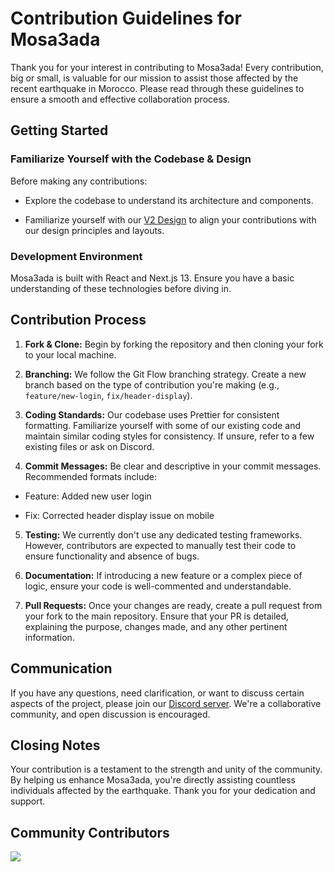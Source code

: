 # Contribution Guidelines for Mosa3ada

Thank you for your interest in contributing to Mosa3ada! Every contribution, big or small, is valuable for our mission to assist those affected by the recent earthquake in Morocco. Please read through these guidelines to ensure a smooth and effective collaboration process.

## Getting Started

### Familiarize Yourself with the Codebase & Design

Before making any contributions:

- Explore the codebase to understand its architecture and components.

- Familiarize yourself with our [V2 Design](https://www.figma.com/file/ryAPPQ4sA1s1dxoptitkTk/Mosa3ada-Project---V2?mode=dev) to align your contributions with our design principles and layouts.

### Development Environment

Mosa3ada is built with React and Next.js 13. Ensure you have a basic understanding of these technologies before diving in.

## Contribution Process

1.  **Fork & Clone:** Begin by forking the repository and then cloning your fork to your local machine.

2.  **Branching:** We follow the Git Flow branching strategy. Create a new branch based on the type of contribution you're making (e.g., `feature/new-login`, `fix/header-display`).

3.  **Coding Standards:** Our codebase uses Prettier for consistent formatting. Familiarize yourself with some of our existing code and maintain similar coding styles for consistency. If unsure, refer to a few existing files or ask on Discord.

4.  **Commit Messages:** Be clear and descriptive in your commit messages. Recommended formats include:

- Feature: Added new user login

- Fix: Corrected header display issue on mobile

5.  **Testing:** We currently don't use any dedicated testing frameworks. However, contributors are expected to manually test their code to ensure functionality and absence of bugs.

6.  **Documentation:** If introducing a new feature or a complex piece of logic, ensure your code is well-commented and understandable.

7.  **Pull Requests:** Once your changes are ready, create a pull request from your fork to the main repository. Ensure that your PR is detailed, explaining the purpose, changes made, and any other pertinent information.

## Communication

If you have any questions, need clarification, or want to discuss certain aspects of the project, please join our [Discord server](https://discord.gg/n2FvJwHN). We're a collaborative community, and open discussion is encouraged.

## Closing Notes

Your contribution is a testament to the strength and unity of the community. By helping us enhance Mosa3ada, you're directly assisting countless individuals affected by the earthquake. Thank you for your dedication and support.

## Community Contributors

<a href="https://github.com/BizTech-Morocco/mosa3ada.biztech.ma/graphs/contributors">
  <img src="https://contrib.rocks/image?repo=BizTech-Morocco/mosa3ada.biztech.ma" />
</a>
